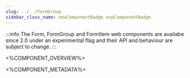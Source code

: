 ```yaml
---
slug: ../../FormGroup
sidebar_class_name: newComponentBadge expComponentBadge
---
```



:::info
The Form, FormGroup and FormItem web components are availabe since 2.0 under an experimental flag and their API and behaviour are subject to change.
:::

<%COMPONENT_OVERVIEW%>

<%COMPONENT_METADATA%>